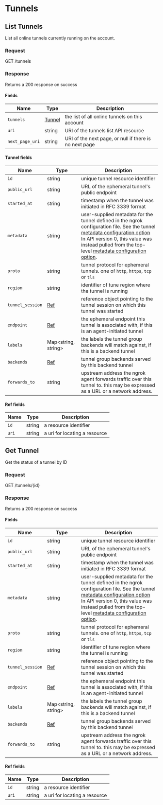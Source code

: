 
# Tunnels

## List Tunnels

List all online tunnels currently running on the account.

### Request

GET /tunnels

<TunnelsListRequest />

### Response

Returns a 200 response on success

<TunnelsListResponse />

#### Fields

| Name            | Type                     | Description                                            |
| --------------- | ------------------------ | ------------------------------------------------------ |
| `tunnels`       | [Tunnel](#tunnel-fields) | the list of all online tunnels on this account         |
| `uri`           | string                   | URI of the tunnels list API resource                   |
| `next_page_uri` | string                   | URI of the next page, or null if there is no next page |

#### Tunnel fields

| Name             | Type                      | Description                                                                                                                                                                                                                                                                                                                                                                                                               |
| ---------------- | ------------------------- | ------------------------------------------------------------------------------------------------------------------------------------------------------------------------------------------------------------------------------------------------------------------------------------------------------------------------------------------------------------------------------------------------------------------------- |
| `id`             | string                    | unique tunnel resource identifier                                                                                                                                                                                                                                                                                                                                                                                         |
| `public_url`     | string                    | URL of the ephemeral tunnel's public endpoint                                                                                                                                                                                                                                                                                                                                                                             |
| `started_at`     | string                    | timestamp when the tunnel was initiated in RFC 3339 format                                                                                                                                                                                                                                                                                                                                                                |
| `metadata`       | string                    | user-supplied metadata for the tunnel defined in the ngrok configuration file. See the tunnel [metadata configuration option](https://ngrok.com/docs/secure-tunnels/ngrok-agent/reference/config#common-tunnel-configuration-properties) In API version 0, this value was instead pulled from the top-level [metadata configuration option](https://ngrok.com/docs/secure-tunnels/ngrok-agent/reference/config#metadata). |
| `proto`          | string                    | tunnel protocol for ephemeral tunnels. one of `http`, `https`, `tcp` or `tls`                                                                                                                                                                                                                                                                                                                                             |
| `region`         | string                    | identifier of tune region where the tunnel is running                                                                                                                                                                                                                                                                                                                                                                     |
| `tunnel_session` | [Ref](#ref-fields)        | reference object pointing to the tunnel session on which this tunnel was started                                                                                                                                                                                                                                                                                                                                          |
| `endpoint`       | [Ref](#ref-fields)        | the ephemeral endpoint this tunnel is associated with, if this is an agent-initiated tunnel                                                                                                                                                                                                                                                                                                                               |
| `labels`         | Map&lt;string, string&gt; | the labels the tunnel group backends will match against, if this is a backend tunnel                                                                                                                                                                                                                                                                                                                                      |
| `backends`       | [Ref](#ref-fields)        | tunnel group backends served by this backend tunnel                                                                                                                                                                                                                                                                                                                                                                       |
| `forwards_to`    | string                    | upstream address the ngrok agent forwards traffic over this tunnel to. this may be expressed as a URL or a network address.                                                                                                                                                                                                                                                                                               |

#### Ref fields

| Name  | Type   | Description                   |
| ----- | ------ | ----------------------------- |
| `id`  | string | a resource identifier         |
| `uri` | string | a uri for locating a resource |

## Get Tunnel

Get the status of a tunnel by ID

### Request

GET /tunnels/\{id\}

<TunnelsGetRequest />

### Response

Returns a 200 response on success

<TunnelsGetResponse />

#### Fields

| Name             | Type                      | Description                                                                                                                                                                                                                                                                                                                                                                                                               |
| ---------------- | ------------------------- | ------------------------------------------------------------------------------------------------------------------------------------------------------------------------------------------------------------------------------------------------------------------------------------------------------------------------------------------------------------------------------------------------------------------------- |
| `id`             | string                    | unique tunnel resource identifier                                                                                                                                                                                                                                                                                                                                                                                         |
| `public_url`     | string                    | URL of the ephemeral tunnel's public endpoint                                                                                                                                                                                                                                                                                                                                                                             |
| `started_at`     | string                    | timestamp when the tunnel was initiated in RFC 3339 format                                                                                                                                                                                                                                                                                                                                                                |
| `metadata`       | string                    | user-supplied metadata for the tunnel defined in the ngrok configuration file. See the tunnel [metadata configuration option](https://ngrok.com/docs/secure-tunnels/ngrok-agent/reference/config#common-tunnel-configuration-properties) In API version 0, this value was instead pulled from the top-level [metadata configuration option](https://ngrok.com/docs/secure-tunnels/ngrok-agent/reference/config#metadata). |
| `proto`          | string                    | tunnel protocol for ephemeral tunnels. one of `http`, `https`, `tcp` or `tls`                                                                                                                                                                                                                                                                                                                                             |
| `region`         | string                    | identifier of tune region where the tunnel is running                                                                                                                                                                                                                                                                                                                                                                     |
| `tunnel_session` | [Ref](#ref-fields)        | reference object pointing to the tunnel session on which this tunnel was started                                                                                                                                                                                                                                                                                                                                          |
| `endpoint`       | [Ref](#ref-fields)        | the ephemeral endpoint this tunnel is associated with, if this is an agent-initiated tunnel                                                                                                                                                                                                                                                                                                                               |
| `labels`         | Map&lt;string, string&gt; | the labels the tunnel group backends will match against, if this is a backend tunnel                                                                                                                                                                                                                                                                                                                                      |
| `backends`       | [Ref](#ref-fields)        | tunnel group backends served by this backend tunnel                                                                                                                                                                                                                                                                                                                                                                       |
| `forwards_to`    | string                    | upstream address the ngrok agent forwards traffic over this tunnel to. this may be expressed as a URL or a network address.                                                                                                                                                                                                                                                                                               |

#### Ref fields

| Name  | Type   | Description                   |
| ----- | ------ | ----------------------------- |
| `id`  | string | a resource identifier         |
| `uri` | string | a uri for locating a resource |
